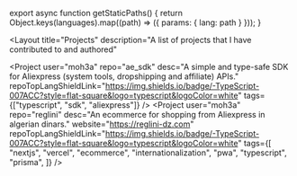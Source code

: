 
export async function getStaticPaths() {
  return Object.keys(languages).map((path) => ({ params: { lang: path } }));
}

<Layout
  title="Projects"
  description="A list of projects that I have contributed to and authored"
>
  <Project
    user="moh3a"
    repo="ae_sdk"
    desc="A simple and type-safe SDK for Aliexpress (system tools, dropshipping and affiliate) APIs."
    repoTopLangShieldLink="https://img.shields.io/badge/-TypeScript-007ACC?style=flat-square&logo=typescript&logoColor=white"
    tags={["typescript", "sdk", "aliexpress"]}
  />
  <Project
    user="moh3a"
    repo="reglini"
    desc="An ecommerce for shopping from Aliexpress in algerian dinars."
    website="https://reglini-dz.com"
    repoTopLangShieldLink="https://img.shields.io/badge/-TypeScript-007ACC?style=flat-square&logo=typescript&logoColor=white"
    tags={[
      "nextjs",
      "vercel",
      "ecommerce",
      "internationalization",
      "pwa",
      "typescript",
      "prisma",
    ]}
  />
</Layout>
